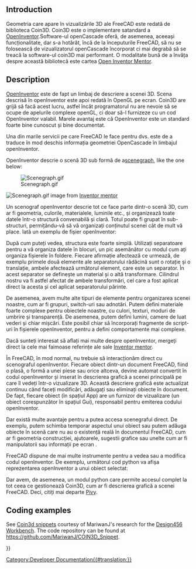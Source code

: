 <languages/>

{{Docnav
|[[Scripted_objects|Scripted objects]]
|[[Pivy|Pivy]]
}}

{{TOCright}}

==Introduction==

<div class="mw-translate-fuzzy">
Geometria care apare în vizualizările 3D ale FreeCAD este redată de biblioteca Coin3D. Coin3D este o implementare satandard a [http://en.wikipedia.org/wiki/Open_Inventor OpenInventor].Software-ul openCascade oferă, de asemenea, aceeași funcționalitate, dar s-a hotărât, încă de la începuturile FreeCAD, să nu se folosească de vizualizatorul openCascade încorporat ci mai degrabă să se treacă la software-ul coin3D mai performant. O modalitate bună de a învăța despre această bibliotecă este cartea [http://www-evasion.imag.fr/Membres/Francois.Faure/doc/inventorMentor/sgi_html/ Open Inventor Mentor].
</div>

==Description==

<div class="mw-translate-fuzzy">
[http://en.wikipedia.org/wiki/Open_Inventor OpenInventor] este de fapt un limbaj de descriere a scenei 3D. Scena descrisă în openInventor este apoi redată în OpenGL pe ecran. Coin3D are grijă să facă acest lucru, astfel încât programatorul nu are nevoie să se ocupe de apelurile complexe openGL, ci doar să-l furnizeze cu un cod OpenInventor valabil. Marele avantaj este că OpenInventor este un standard foarte bine cunoscut și bine documentat.
</div>

<div class="mw-translate-fuzzy">
Una din marile servicii pe care FreeCAD le face pentru dvs. este de a traduce în mod deschis informația geometriei OpenCascade în limbajul openInventor.
</div>

<div class="mw-translate-fuzzy">
OpenInventor descrie o scenă 3D sub formă de a[http://en.wikipedia.org/wiki/Scene_graph scenegraph], like the one below:
</div>

[[Image:Scenegraph.gif]]
<div class="mw-translate-fuzzy">
[[Image:Scenegraph.gif]]
image from [http://www-evasion.imag.fr/~Francois.Faure/doc/inventorMentor/sgi_html/index.html Inventor mentor]
</div>

<div class="mw-translate-fuzzy">
Un scenograf openInventor descrie tot ce face parte dintr-o scenă 3D, cum ar fi geometria, culorile, materialele, luminile etc., și organizează toate datele într-o structură convenabilă și clară. Totul poate fi grupat în sub-structuri, permițându-vă să vă organizați conținutul scenei cât de mult vă place. Iată un exemplu de fișier openInventor:
</div>

{{Code|lang=bash|code=
#Inventor V2.0 ascii
 
Separator { 
    RotationXYZ {	
       axis Z
       angle 0
    }
    Transform {
       translation 0 0 0.5
    }
    Separator {	
       Material {
          diffuseColor 0.05 0.05 0.05
       }
       Transform {
          rotation 1 0 0 1.5708
          scaleFactor 0.2 0.5 0.2
       }
       Cylinder {
       }
    }
}
}}

<div class="mw-translate-fuzzy">
După cum puteți vedea, structura este foarte simplă. Utilizați separatoare pentru a vă organiza datele în blocuri, un pic asemănător cu modul cum ați organiza fișierele în foldere. Fiecare afirmație afectează ce urmează, de exemplu primele două elemente ale separatorului rădăcină sunt o rotație și o translație, ambele afectează următorul element, care este un separator. În acest separator se definește un material și o altă transformare. Cilindrul nostru va fi astfel afectat de ambele transformări, cel care a fost aplicat direct la acesta și cel aplicat separatorului părinte.
</div>

<div class="mw-translate-fuzzy">
De asemenea, avem multe alte tipuri de elemente pentru organizarea scenei noastre, cum ar fi grupuri, switch-uri sau adnotări. Putem defini materiale foarte complexe pentru obiectele noastre, cu culori, texturi, moduri de umbrire și transparență. De asemenea, putem defini lumini, camere de luat vederi și chiar mișcări. Este posibil chiar să încorporați fragmente de script-uri în fișierele openInventor, pentru a defini comportamente mai complexe.
</div>

<div class="mw-translate-fuzzy">
Dacă sunteți interesat să aflați mai multe despre openInventor, mergeți direct la cele mai faimoase referințe ale sale [http://www-evasion.imag.fr/~Francois.Faure/doc/inventorMentor/sgi_html/index.html Inventor mentor].
</div>

<div class="mw-translate-fuzzy">
În FreeCAD, în mod normal, nu trebuie să interacționăm direct cu scenograful openInventor. Fiecare obiect dintr-un document FreeCAD, fiind o plasă, o formă a unei piese sau orice altceva, devine automat convertit în codul openInventor și inserat în descrierea grafică a scenei principală pe care îl vedeți într-o vizualizare 3D. Această descriere grafică este actualizat continuu când faceți modificări, adăugați sau eliminați obiecte în document. De fapt, fiecare obiect (în spațiul App) are un furnizor de vizualizare (un obiect corespunzător în spațiul Gui), responsabil pentru emiterea codului openInventor.
</div>

<div class="mw-translate-fuzzy">
Dar există multe avantaje pentru a putea accesa scenegraful direct. De exemplu, putem schimba temporar aspectul unui obiect sau putem adăuga obiecte în scenă care nu au o existență reală în documentul FreeCAD, cum ar fi geometria construcției, ajutoarele, sugestii grafice sau unelte cum ar fi manipulatorii sau informații pe ecran .
</div>

<div class="mw-translate-fuzzy">
FreeCAD dispune de mai multe instrumente pentru a vedea sau a modifica codul openInventor. De exemplu, următorul cod python va afișa reprezentarea openInventor a unui obiect selectat:
</div>

{{Code|code=
obj = FreeCAD.ActiveDocument.ActiveObject
viewprovider = obj.ViewObject
print viewprovider.toString()

}}

<div class="mw-translate-fuzzy">
Dar avem, de asemenea, un modul python care permite accesul complet la tot ceea ce gestionează Coin3D, cum ar fi descrierea grafică a scenei  FreeCAD. Deci, citiți mai departe [[Pivy]].
</div>

== Coding examples ==

See [[Coin3d_snippets|Coin3d snippets]] courtesy of MariwanJ's research for the [[Design456_Workbench|Design456 Workbench]]. The code repository can be found at https://github.com/MariwanJ/COIN3D_Snippet.
{{Top}}

<div class="mw-translate-fuzzy">
{{docnav/ro|Mesh to Part/ro|Pivy/ro}}
</div>

{{Powerdocnavi{{#translation:}}}}
[[Category:Developer Documentation{{#translation:}}]]
